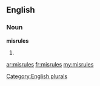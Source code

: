 ==English==

===Noun===
'''misrules'''

# {{plural of|[[misrule]]}}

[[Category:English plurals]]

[[ar:misrules]]
[[fr:misrules]]
[[my:misrules]]